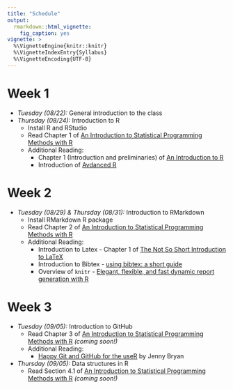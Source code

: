 ```yaml
---
title: "Schedule"
output: 
  rmarkdown::html_vignette:
    fig_caption: yes
vignette: >
  %\VignetteEngine{knitr::knitr}
  %\VignetteIndexEntry{Syllabus}
  %\VignetteEncoding{UTF-8}
---
```


# Week 1

- *Tuesday (08/22):* General introduction to the class
- *Thursday (08/24):* Introduction to R
    - Install R and RStudio
    - Read Chapter 1 of [An Introduction to Statistical Programming Methods with R](http://r.smac-group.com)
    - Additional Reading: 
        - Chapter 1 (Introduction and preliminaries) of [An Introduction to R](https://cran.r-project.org/doc/manuals/R-intro.pdf)
        - Introduction of [Avdanced R](http://adv-r.had.co.nz/Introduction.html)
        
# Week 2

- *Tuesday (08/29) \& Thursday (08/31):* Introduction to RMarkdown
    - Install RMarkdown R package
    - Read Chapter 2 of [An Introduction to Statistical Programming Methods with R](http://r.smac-group.com)
    - Additional Reading: 
        - Introduction to Latex - Chapter 1 of [The Not So Short Introduction to LaTeX](https://tobi.oetiker.ch/lshort/lshort.pdf)
        - Introduction to Bibtex - [using bibtex: a short guide](https://www.economics.utoronto.ca/osborne/latex/BIBTEX.HTM)
        - Overview of `knitr` - [Elegant, flexible, and fast dynamic report generation with R](https://yihui.name/knitr/)
        
# Week 3

- *Tuesday (09/05):* Introduction to GitHub
    - Read Chapter 3 of [An Introduction to Statistical Programming Methods with R](http://r.smac-group.com) *(coming soon!)*
    - Additional Reading: 
        - [Happy Git and GitHub for the useR](http://happygitwithr.com/index.html) by Jenny Bryan
        
- *Thursday (09/05):* Data structures in R
    - Read Section 4.1 of [An Introduction to Statistical Programming Methods with R](http://r.smac-group.com) *(coming soon!)* 
